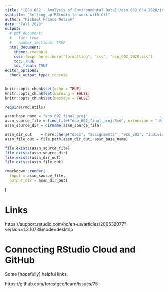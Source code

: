```yaml
---
title: "[ECo 602 - Analysis of Environmental Data](/eco_602_634_2020/index.html){target='_blank'}"
subtitle: "Setting up RStudio to work with Git"
author: "Michael France Nelson"
date: "Fall 2020"
output:
  # pdf_document:
  #   toc: true
  #   number_sections: TRUE
  html_document:
    theme: readable
    css: !expr here::here("formatting", "css", "eco_602_2020.css")
    toc: TRUE
    toc_float: TRUE
editor_options: 
  chunk_output_type: console
---
```


```r
knitr::opts_chunk$set(echo = TRUE)
knitr::opts_chunk$set(warning = FALSE)
knitr::opts_chunk$set(message = FALSE)

```




```r
require(rmd.utils)

assn_base_name = "eco_602_final_proj"
assn_source_file = find_file("eco_602_final_proj.Rmd", extension = ".Rmd")
assn_source_dir = dirname(assn_source_file)

assn_dir_out    = here::here("docs", "assignments", "eco_602", "individual")
assn_file_out = file.path(assn_dir_out, assn_base_name)

file.exists(assn_source_file)
file.exists(assn_source_dir)
file.exists(assn_dir_out)
file.exists(assn_file_out)

rmarkdown::render(
  input = assn_source_file, 
  output_dir = assn_dir_out)

```


I


# Links

https://support.rstudio.com/hc/en-us/articles/200532077?version=1.3.1073&mode=desktop




# Connecting RStudio Cloud and GitHub

Some [hopefully] helpful links:

https://github.com/forestgeo/learn/issues/75
